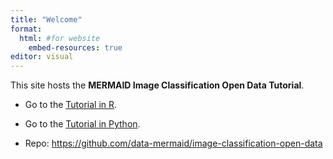 ```yaml
---
title: "Welcome"
format: 
  html: #for website
    embed-resources: true
editor: visual
---
```


This site hosts the **MERMAID Image Classification Open Data Tutorial**.

-   Go to the [Tutorial in R](image-classification-open-data-tutorial_R.html).

-   Go to the [Tutorial in Python](image-classification-open-data-tutorial_Python.html).

-   Repo: <https://github.com/data-mermaid/image-classification-open-data>
